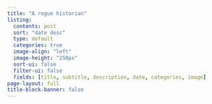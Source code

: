 ```yaml
---
title: "A rogue historian"
listing:
  contents: post
  sort: "date desc"
  type: default
  categories: true
  image-align: "left"
  image-height: "250px"
  sort-ui: false
  filter-ui: false
  fields: [title, subtitle, description, date, categories, image]
page-layout: full
title-block-banner: false
---
```



